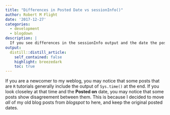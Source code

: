 ```yaml
---
title: "Differences in Posted Date vs sessionInfo()"
author: Robert M Flight
date: '2017-12-27'
categories:
  - development
  - blogdown
description: |
  If you see differences in the sessionInfo output and the date the post was published, this is why.
output:
  distill::distill_article:
    self_contained: false
    highlight: breezedark
    toc: true
---
```


If you are a newcomer to my weblog, you may notice that some posts that are `R` tutorials generally include the output of `Sys.time()` at the end. If you look closeley at that time and the **Posted on** date, you may notice that some posts show disagreement between them. This is because I decided to move *all* of my old blog posts from *blogspot* to here, and keep the original posted dates.
